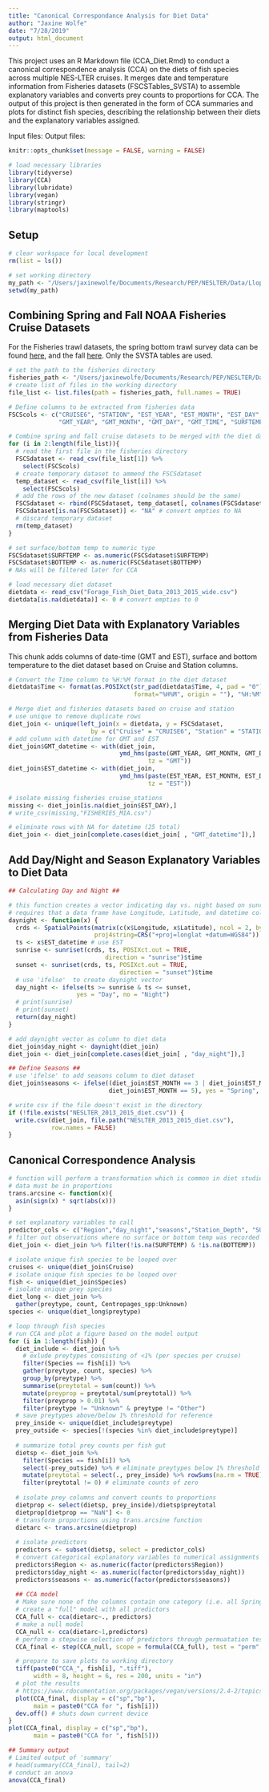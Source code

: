 ```yaml
---
title: "Canonical Correspondance Analysis for Diet Data"
author: "Jaxine Wolfe"
date: "7/28/2019"
output: html_document
---
```


This project uses an R Markdown file (CCA_Diet.Rmd) to conduct a canonical correspondence analysis (CCA) on the diets of fish species across multiple NES-LTER cruises. It merges date and temperature information from Fisheries datasets (FSCSTables_SVSTA) to assemble explanatory variables and converts prey counts to proportions for CCA. The output of this project is then generated in the form of CCA summaries and plots for distinct fish species, describing the relationship between their diets and the explanatory variables assigned.  

Input files: 
Output files:

```r
knitr::opts_chunk$set(message = FALSE, warning = FALSE)

# load necessary libraries
library(tidyverse)
library(CCA)
library(lubridate)
library(vegan)
library(stringr)
library(maptools)

```

## Setup

```r
# clear workspace for local development
rm(list = ls())

# set working directory
my_path <- "/Users/jaxinewolfe/Documents/Research/PEP/NESLTER/Data/LlopizLab/CCA"
setwd(my_path)
```


## Combining Spring and Fall NOAA Fisheries Cruise Datasets

For the Fisheries trawl datasets, the spring bottom trawl survey data can be found [here](ftp://ftp.nefsc.noaa.gov/pub/dropoff/PARR/PEMAD/ESB/22561), and the fall [here](ftp://ftp.nefsc.noaa.gov/pub/dropoff/PARR/PEMAD/ESB/22560). Only the SVSTA tables are used. 

```r

# set the path to the fisheries directory
fisheries_path <- "/Users/jaxinewolfe/Documents/Research/PEP/NESLTER/Data/LlopizLab/CCA/FSCSTables_SVSTA/"
# create list of files in the working directory
file_list <- list.files(path = fisheries_path, full.names = TRUE)

# Define columns to be extracted from fisheries data
FSCScols <- c("CRUISE6", "STATION", "EST_YEAR", "EST_MONTH", "EST_DAY", "EST_TIME",
              "GMT_YEAR", "GMT_MONTH", "GMT_DAY", "GMT_TIME", "SURFTEMP", "BOTTEMP")

# Combine spring and fall cruise datasets to be merged with the diet data
for (i in 2:length(file_list)){
  # read the first file in the fisheries directory
  FSCSdataset <- read_csv(file_list[1]) %>%
    select(FSCScols)
  # create temporary dataset to ammend the FSCSdataset
  temp_dataset <- read_csv(file_list[i]) %>%
    select(FSCScols)
  # add the rows of the new dataset (colnames should be the same)
  FSCSdataset <- rbind(FSCSdataset, temp_dataset[, colnames(FSCSdataset)])
  FSCSdataset[is.na(FSCSdataset)] <- "NA" # convert empties to NA
  # discard temporary dataset
  rm(temp_dataset)
}

# set surface/bottom temp to numeric type 
FSCSdataset$SURFTEMP <- as.numeric(FSCSdataset$SURFTEMP)
FSCSdataset$BOTTEMP <- as.numeric(FSCSdataset$BOTTEMP)
# NAs will be filtered later for CCA

# load necessary diet dataset
dietdata <- read_csv("Forage_Fish_Diet_Data_2013_2015_wide.csv")
dietdata[is.na(dietdata)] <- 0 # convert empties to 0

```

## Merging Diet Data with Explanatory Variables from Fisheries Data

This chunk adds columns of date-time (GMT and EST), surface and bottom temperature to the diet dataset based on Cruise and Station columns.

```r

# Convert the Time column to %H:%M format in the diet dataset
dietdata$Time <- format(as.POSIXct(str_pad(dietdata$Time, 4, pad = "0"), 
                                   format="%H%M", origin = ""), "%H:%M")

# Merge diet and fisheries datasets based on cruise and station
# use unique to remove duplicate rows
diet_join <- unique(left_join(x = dietdata, y = FSCSdataset, 
                       by = c("Cruise" = "CRUISE6", "Station" = "STATION")))
# add column with datetime for GMT and EST
diet_join$GMT_datetime <- with(diet_join, 
                               ymd_hms(paste(GMT_YEAR, GMT_MONTH, GMT_DAY, GMT_TIME, sep= ' '),
                                       tz = "GMT"))
diet_join$EST_datetime <- with(diet_join, 
                               ymd_hms(paste(EST_YEAR, EST_MONTH, EST_DAY, EST_TIME, sep= ' '),
                                       tz = "EST"))

# isolate missing fisheries cruise_stations
missing <- diet_join[is.na(diet_join$EST_DAY),]
# write_csv(missing,"FISHERIES_MIA.csv")

# eliminate rows with NA for datetime (25 total)
diet_join <- diet_join[complete.cases(diet_join[ , "GMT_datetime"]),]

```

## Add Day/Night and Season Explanatory Variables to Diet Data

```r

## Calculating Day and Night ##

# this function creates a vector indicating day vs. night based on sunrise and sunset
# requires that a data frame have Longitude, Latitude, and datetime columns
daynight <- function(x) {
  crds <- SpatialPoints(matrix(c(x$Longitude, x$Latitude), ncol = 2, byrow = TRUE),
                        proj4string=CRS("+proj=longlat +datum=WGS84"))
  ts <- x$EST_datetime # use EST
  sunrise <- sunriset(crds, ts, POSIXct.out = TRUE,
                           direction = "sunrise")$time
  sunset <- sunriset(crds, ts, POSIXct.out = TRUE,
                               direction = "sunset")$time
  # use 'ifelse'  to create daynight vector
  day_night <- ifelse(ts >= sunrise & ts <= sunset,
                   yes = "Day", no = "Night")
  # print(sunrise)
  # print(sunset)
  return(day_night)
}

# add daynight vector as column to diet data
diet_join$day_night <- daynight(diet_join)
diet_join <- diet_join[complete.cases(diet_join[ , "day_night"]),]

## Define Seasons ##
# use 'ifelse' to add seasons column to diet dataset 
diet_join$seasons <- ifelse((diet_join$EST_MONTH == 3 | diet_join$EST_MONTH == 4 |
                            diet_join$EST_MONTH == 5), yes = "Spring", no = "Fall")

# write csv if the file doesn't exist in the directory
if (!file.exists("NESLTER_2013_2015_diet.csv")) {
  write.csv(diet_join, file.path("NESLTER_2013_2015_diet.csv"), 
            row.names = FALSE)
}

```


## Canonical Correspondence Analysis

```r

# function will perform a transformation which is common in diet studies 
# data must be in proportions
trans.arcsine <- function(x){
  asin(sign(x) * sqrt(abs(x)))
}

# set explanatory variables to call
predictor_cols <- c("Region","day_night","seasons","Station_Depth", "SURFTEMP","BOTTEMP")
# filter out observations where no surface or bottom temp was recorded
diet_join <- diet_join %>% filter(!is.na(SURFTEMP) & !is.na(BOTTEMP))

# isolate unique fish species to be looped over
cruises <- unique(diet_join$Cruise)
# isolate unique fish species to be looped over
fish <- unique(diet_join$Species)
# isolate unique prey species
diet_long <- diet_join %>%
  gather(preytype, count, Centropages_spp:Unknown)
species <- unique(diet_long$preytype)

# loop through fish species
# run CCA and plot a figure based on the model output
for (i in 1:length(fish)) {
  diet_include <- diet_join %>%
    # exlude preytypes consisting of <1% (per species per cruise)
    filter(Species == fish[i]) %>%
    gather(preytype, count, species) %>%
    group_by(preytype) %>%
    summarise(preytotal = sum(count)) %>%
    mutate(preyprop = preytotal/sum(preytotal)) %>%
    filter(preyprop > 0.01) %>%
    filter(preytype != "Unknown" & preytype != "Other") 
  # save preytypes above/below 1% threshold for reference
  prey_inside <- unique(diet_include$preytype)
  prey_outside <- species[!(species %in% diet_include$preytype)]
  
  # summarize total prey counts per fish gut
  dietsp <- diet_join %>%
    filter(Species == fish[i]) %>%
    select(-prey_outside) %>% # eliminate preytypes below 1% threshold
    mutate(preytotal = select(., prey_inside) %>% rowSums(na.rm = TRUE)) %>%
    filter(preytotal != 0) # eliminate counts of zero
  
  # isolate prey columns and convert counts to proportions
  dietprop <- select(dietsp, prey_inside)/dietsp$preytotal
  dietprop[dietprop == "NaN"] <- 0
  # transform proportions using trans.arcsine function
  dietarc <- trans.arcsine(dietprop)
  
  # isolate predictors 
  predictors <- subset(dietsp, select = predictor_cols)
  # convert categorical explanatory variables to numerical assignments
  predictors$Region <- as.numeric(factor(predictors$Region))
  predictors$day_night <- as.numeric(factor(predictors$day_night))
  predictors$seasons <- as.numeric(factor(predictors$seasons))
  
  ## CCA model
  # Make sure none of the columns contain one category (i.e. all Spring)
  # create a "full" model with all predictors 
  CCA_full <- cca(dietarc~., predictors)
  # make a null model
  CCA_null <- cca(dietarc~1,predictors)
  # perform a stepwise selection of predictors through permuatation tests against the null model
  CCA_final <- step(CCA_null, scope = formula(CCA_full), test = "perm", perm.max = 100)

  # prepare to save plots to working directory
  tiff(paste0("CCA_", fish[i], ".tiff"),
       width = 8, height = 6, res = 200, units = "in")
  # plot the results
  # https://www.rdocumentation.org/packages/vegan/versions/2.4-2/topics/plot.cca
  plot(CCA_final, display = c("sp","bp"),
       main = paste0("CCA for ", fish[i]))
  dev.off() # shuts down current device
}
plot(CCA_final, display = c("sp","bp"),
       main = paste0("CCA for ", fish[5]))

## Summary output
# Limited output of 'summary'
# head(summary(CCA_final), tail=2)
# conduct an anova
anova(CCA_final)

```


